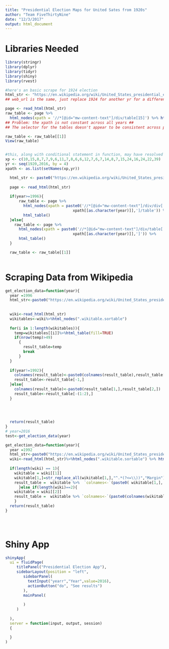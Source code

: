 ```yaml
---
title: "Presidential Election Maps for United Sates from 1920s"
author: "Team FiveThirtyNine"
date: "12/3/2017"
output: html_document
---
```

# Libraries Needed
```r
library(stringr)
library(dplyr)
library(tidyr)
library(shiny)
library(rvest)
```

```r
#here's an basic scrape for 1924 election
html_str <- "https://en.wikipedia.org/wiki/United_States_presidential_election,_1924#Results_by_state"
## web_url is the same, just replace 1924 for another yr for a different election ##

page <- read_html(html_str)
raw_table <- page %>% 
  html_nodes(xpath = '//*[@id="mw-content-text"]/div/table[15]') %>% html_table()
## Problem: the xpath is not constant across all years ##
## The selector for the tables doesn't appear to be consistent across pages either ##

raw_table <- raw_table[[1]]
View(raw_table)


#this, along with conditional statement in function, may have resolved the issue
xp <- c(10,15,8,7,7,9,6,11,7,8,6,6,12,7,6,7,14,8,7,15,24,16,24,22,39)
yr <- seq(1920,2016, by = 4)
xpath <- as.list(setNames(xp,yr))

  html_str <- paste0("https://en.wikipedia.org/wiki/United_States_presidential_election,_",year,"#Results_by_state")
  
  page <- read_html(html_str)
  
  if(year>=1996){
      raw_table <- page %>% 
        html_nodes(xpath = paste0('//*[@id="mw-content-text"]/div/div[',
                              xpath[[as.character(year)]],']/table')) %>% 
        html_table()
  }else{
    raw_table <- page %>% 
      html_nodes(xpath = paste0('//*[@id="mw-content-text"]/div/table[',
                              xpath[[as.character(year)]],']')) %>%
      html_table()
  }

  raw_table <- raw_table[[1]]
 
```

# Scraping Data from Wikipedia
```r
get_election_data=function(year){
  year =1996
  html_str<-paste0("https://en.wikipedia.org/wiki/United_States_presidential_election,_",year,"#Results_by_state")
 
  
  wiki<-read_html(html_str)
  wikitables<-wiki%>%html_nodes(".wikitable.sortable")
  
  for(i in 1:length(wikitables)){
    temp=wikitables[[i]]%>%html_table(fill=TRUE)
    if(nrow(temp)>49)
      {
        result_table=temp
        break
      }
  }
  
  if(year!=1992){
    colnames(result_table)<-paste0(colnames(result_table),result_table[1,])
    result_table<-result_table[-1,]
  }else{
    colnames(result_table)<-paste0(result_table[1,],result_table[2,])
    result_table<-result_table[-(1:2),]
  }
  
 
  
  
  return(result_table)
}
# year=2016
test<-get_election_data(year)
```

```r
get_election_data=function(year){
  year =1992
  html_str<-paste0("https://en.wikipedia.org/wiki/United_States_presidential_election,_",year,"#Results_by_state")
  wiki<-read_html(html_str)%>%html_nodes(".wikitable.sortable") %>% html_table(fill = T)
  
  if(length(wiki) == 1){
    wikitable = wiki[[1]]
    wikitable[1,]=str_replace_all(wikitable[1,],"^.*(?<=\\))","Margin")
    result_table =  wikitable %>%  `colnames<-`(paste0( wikitable[1,], wikitable[2,])) %>%slice(-1:-2) 
      }else if(length(wiki)==2){
    wikitable = wiki[[2]]
    result_table =  wikitable %>% `colnames<-`(paste0(colnames(wikitable),wikitable[1,])) %>% slice(-1)
    }
  return(result_table)
}


 
```


# Shiny App
```r
shinyApp(
  ui = fluidPage(
     titlePanel("Presidential Election App"),
     sidebarLayout(position = "left",
        sidebarPanel(
          textInput("yearr","Year",value=2016),
          actionButton("do", "See results")
        ),
        mainPanel(
          
        )
     )
     
  ),
  server = function(input, output, session) 
  {
    
  }
)
```
